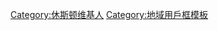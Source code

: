 {{Userbox
  |border-c = #000000
  |border-s = 1
  |id-c     = #B3DDF2
  |id-s     = 12
  |id-fc    = #000000
  |info-c   = #B3DDF2
  |info-s   = 9
  |info-fc  = #000000
  |id       = [[File:Dusk shot of the Houston, Texas, skyline LCCN2014631881.tif|87px|center]]
  |info     = 這個用戶居住在[[休斯顿]]
}}
<includeonly>[[Category:休斯顿维基人]]</includeonly>
<noinclude>[[Category:地域用戶框模板]]</noinclude>